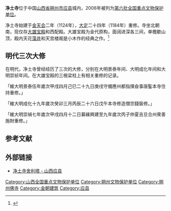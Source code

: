 {{coord|39|34|00|N|113|11|16|E|display=title|scale:10000}}
{{文物保护单位
| 级别 = 全国
| 名称 = 净土寺
| 图片 = [[File:Jing_Tu_Temple_in_Yingxian_2011-07.JPG|220px]]<br><small>净土寺大雄宝殿，2011年7月</small>
| |所在 = [[山西省|山西省]][[应县|应县]]
| 分类 = 古建筑
| 时代 = 金
| 编号 = [[第六批全国重点文物保护单位|第六批]]第398项
| 登录 = 2006年5月25日
}}

'''净土寺'''位于中国[[山西省|山西省]][[朔州市|朔州市]][[应县|应县]]城内，2006年被列为[[第六批全国重点文物保护单位|第六批全国重点文物保护单位]]。

净土寺始建于[[金朝|金]][[天会_(金)|天会]]二年（1124年），[[大定_(金)|大定]]二十四年（1184年）重修。寺坐北朝南，现仅存[[大雄宝殿|大雄宝殿]]和西配殿。大雄宝殿为金代原构，面阔进深各三间，单檐歇山顶，殿内天花[[藻井|藻井]]和天宫楼阁是小木作的经典之作。<ref>{{Cite book |author=国家文物局 编 |title=全国重点文物保护单位（第六批）·第Ⅳ卷 |publisher=文物出版社 |year=2008 |isbn=978-7-5010-2446-9 |pages=333 }}</ref>

==明代三次大修==

在明代，净土寺曾经经历了三次的大修，分别在大明景泰年间、大明成化年间和大明崇祯年间。在大雄宝殿的三根梁柱上有相关重修的记录。

「維大明景泰伍年歲次甲戌四月己巳二十九日庚戌守備應州都指揮僉事唐鍳本寺住持重修。」

「維大明成化十九年歲次癸卯三月丙辰二十六日戊午本寺修造僧宗錢裝修。」

「維大明崇禎七年歲次甲戌四月十二日募緣興建至九年歲次丙子仲夏吉旦合州衆善施財重修。」

==参考文献==
{{reflist}}

==外部链接==
*[http://blog.sina.com.cn/s/blog_4a877d4d0100r2k7.html 净土寺舍利塔 - 山西应县]

{{山西全国重点文物保护单位}}
{{中国木构建筑 (唐-宋)}}

{{DEFAULTSORT:J}}
[[Category:山西全国重点文物保护单位|Category:山西全国重点文物保护单位]]
[[Category:朔州文物保护单位|Category:朔州文物保护单位]]
[[Category:朔州佛寺|Category:朔州佛寺]]
[[Category:金朝建筑|Category:金朝建筑]]
[[Category:应县|Category:应县]]